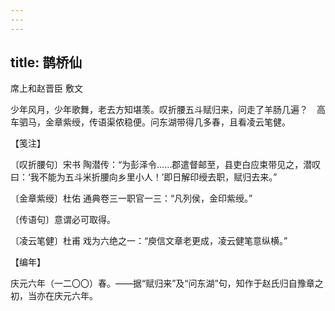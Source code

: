 ```yaml
---
---
---
```

title: 鹊桥仙
---



席上和赵晋臣 敷文





少年风月，少年歌舞，老去方知堪羡。叹折腰五斗赋归来，问走了羊肠几遍？　高车驷马，金章紫绶，传语渠侬稳便。问东湖带得几多春，且看凌云笔健。





【笺注】


〔叹折腰句〕宋书 陶潜传：“为彭泽令……郡遣督邮至，县吏白应束带见之，潜叹曰：‘我不能为五斗米折腰向乡里小人！’即日解印绶去职，赋归去来。”

〔金章紫绶〕杜佑 通典卷三一职官一三：“凡列侯，金印紫绶。”

〔传语句〕意谓必可取得。

〔凌云笔健〕杜甫 戏为六绝之一：“庾信文章老更成，凌云健笔意纵横。”





【编年】


庆元六年（一二〇〇）春。——据“赋归来”及“问东湖”句，知作于赵氏归自豫章之初，当亦在庆元六年。
